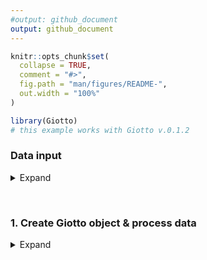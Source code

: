 ```yaml
---
#output: github_document
output: github_document
---
```


<!-- mouse_cortex_1_simple.md is generated from mouse_cortex_1_simple.Rmd Please edit that file -->


```r
knitr::opts_chunk$set(
  collapse = TRUE,
  comment = "#>",
  fig.path = "man/figures/README-",
  out.width = "100%"
)
```


```r
library(Giotto)
# this example works with Giotto v.0.1.2
```

### Data input

<details>
  <summary>Expand</summary>
  \ 
  
[Rodrigues, Stickels et al.](https://science.sciencemag.org/content/363/6434/1463) used Slide-seq as a scalable technology to profile the cerebellum ast spatial resolution.
  
![](./slideseq_data_cerebellum.png){width=20cm} .

```r
## select the directory where you have saved the osmFISH data
Slideseq_data_folder = '/Volumes/Ruben_Seagate/Dropbox/Projects/GC_lab/Ruben_Dries/190225_spatial_package/Data/Slideseq_data/Puck_180430_6/'
bead_positions <- fread(file = paste0(Slideseq_data_folder, '/', "BeadLocationsForR.csv"))
expr_matrix <- fread(paste0(Slideseq_data_folder, '/', "MappedDGEForR.csv"))
expr_mat = as.matrix(expr_matrix[,-1]);rownames(expr_mat) = expr_matrix$Row
```

***

</details>

\ 

### 1. Create Giotto object & process data
<details>
  <summary>Expand</summary>
  \ 
 
```r
Slide_test <- createGiottoObject(raw_exprs = expr_mat, spatial_locs = bead_positions[,.(xcoord, ycoord)])
filterDistributions(Slide_test, detection = 'genes', nr_bins = 100, scale_axis = 'log2')
filterDistributions(Slide_test, detection = 'cells', nr_bins = 100, scale_axis = 'log2')
filterCombinations(Slide_test, expression_thresholds = c(1, 1), gene_det_in_min_cells = c(10, 20), min_det_genes_per_cell = c(100, 200))

# spatial data before filtering
visPlot(gobject = Slide_test)

Slide_test <- filterGiotto(gobject = Slide_test,
                           gene_det_in_min_cells = 30,
                           min_det_genes_per_cell = 150)

# remove mt-genes and blood genes (contamination)
non_mito_genes = grep(pattern = 'mt-', Slide_test@gene_ID, value = T, invert = T)
non_mito_or_blood_genes = grep(pattern = 'Hb[ab]', non_mito_genes, value = T, invert = T)

Slide_test = subsetGiotto(gobject = Slide_test, gene_ids = non_mito_or_blood_genes)

## normalize & adjust
Slide_test <- normalizeGiotto(gobject = Slide_test, scalefactor = 10000, verbose = T)
Slide_test <- addStatistics(gobject = Slide_test)
Slide_test <- adjustGiottoMatrix(gobject = Slide_test, expression_values = c('normalized'),
                                batch_columns = NULL, covariate_columns = c('nr_genes', 'total_expr'),
                                return_gobject = TRUE,
                                update_slot = c('custom'))

# spatial data after filtering
visPlot(gobject = Slide_test)
```
  
Slide-seq data before filter steps:
![](./figures/before_filter.png){width=16cm} 

Slide-seq data after filter steps:
![](./figures/after_filter.png){width=16cm} 


